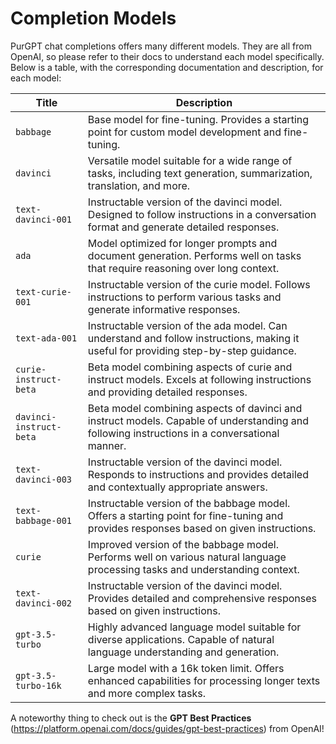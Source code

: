 # Completion Models

PurGPT chat completions offers many different models. They are all from OpenAI, so please refer to their docs to understand each model specifically. Below is a table, with the corresponding documentation and description, for each model:

|        Title       |                        Description                       |
|-------------------|---------------------------------------------------------|
|      `babbage`      | Base model for fine-tuning. Provides a starting point for custom model development and fine-tuning. |
|     `davinci`      | Versatile model suitable for a wide range of tasks, including text generation, summarization, translation, and more. |
| `text-davinci-001`  | Instructable version of the davinci model. Designed to follow instructions in a conversation format and generate detailed responses. |
|        `ada`        | Model optimized for longer prompts and document generation. Performs well on tasks that require reasoning over long context. |
|  `text-curie-001`   | Instructable version of the curie model. Follows instructions to perform various tasks and generate informative responses. |
|   `text-ada-001`    | Instructable version of the ada model. Can understand and follow instructions, making it useful for providing step-by-step guidance. |
| `curie-instruct-beta` | Beta model combining aspects of curie and instruct models. Excels at following instructions and providing detailed responses. |
| `davinci-instruct-beta` | Beta model combining aspects of davinci and instruct models. Capable of understanding and following instructions in a conversational manner. |
|  `text-davinci-003` | Instructable version of the davinci model. Responds to instructions and provides detailed and contextually appropriate answers. |
| `text-babbage-001` | Instructable version of the babbage model. Offers a starting point for fine-tuning and provides responses based on given instructions. |
|       `curie`       | Improved version of the babbage model. Performs well on various natural language processing tasks and understanding context. |
| `text-davinci-002` | Instructable version of the davinci model. Provides detailed and comprehensive responses based on given instructions. |
|  `gpt-3.5-turbo`  | Highly advanced language model suitable for diverse applications. Capable of natural language understanding and generation. |
| `gpt-3.5-turbo-16k` | Large model with a 16k token limit. Offers enhanced capabilities for processing longer texts and more complex tasks. |


A noteworthy thing to check out is the **GPT Best Practices** (https://platform.openai.com/docs/guides/gpt-best-practices) from OpenAI!
